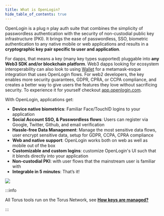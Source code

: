 ```yaml
---
title: What is OpenLogin?
hide_table_of_contents: true
---
```


OpenLogin is a plug n play auth suite that combines the simplicity of passwordless authentication with the security of
non-custodial public key infrastructure (PKI). It brings the ease of passwordless, SSO, biometric authentication to any native
mobile or web applications and results in a **cryptographic key pair specific to user and application**.

For dapps, that means a key (many key types supported) pluggable into **any Web3 SDK and/or blockchain platform**. Web3 dapps looking for ecosystem interoperability can also look to using
[Wallet](/wallet/get-started) for a metamask-esque integration that uses OpenLogin flows. For web2 developers, the key enables
more security guarantees, GDPR, CPRA, or CCPA compliance, and creates a better way to give users the features they love
without sacrificing security. To experience it for yourself checkout [app.openlogin.com](https://app.openlogin.com).


<div style={{"display": "flex", "flex-wrap": "wrap", "gap": "10px"}}>
<div style={{"flex-basis": "50%", "flex-grow": "10"}}>

With OpenLogin, applications get:
- **Device native biometrics**:  Familiar Face/TouchID logins to your application
- **Social Account SSO, & Passwordless flows**: Users can register via Google, Twitter, Github, and email verification
- **Hassle-free Data Management**: Manage the most sensitive data flows, user encrypt sensitive data, setup for GDPR, CCPA, CPRA compliance
- **Web and native support**: OpenLogin works both on web as well as mobile out of the box
- **Customizable and custom logins**: customize OpenLogin's UI such that it blends directly into your application
- **Non-custodial PKI**: with user flows that the mainstream user is familiar with
- **Integrable in 5 minutes**: That’s it!

</div>
<div style={{"flex-basis":"300px", "flex-grow": "1", "text-align": "center" }} >
    <img src="/contents/modal.png"/>
</div>
</div>

:::info

All Torus tools run on the Torus Network, see [**How keys are managed?**](/key-infrastructure/overview)

:::
